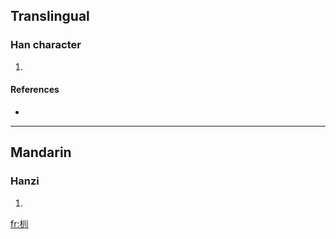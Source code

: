 ==Translingual==

===Han character===
{{Han char|rn=75|rad=木|as=03|sn=7|four=|canj=木中中中 (DLLL)}}

# {{defn|Han|sort=木03}}

====References====
* {{Han ref|kx=0511.070|dkj=14455|hdz=21161.010|uh=674A|ud=26442}}

----

==Mandarin==

===Hanzi===
{{cmn-hanzi|pin=[[biāo]] ([[biao1]]), [[shuó]] ([[shuo2]]), [[xún]] ([[xun2]])|wg=piao<sup>1</sup>, shuo<sup>2</sup>, hsün<sup>2</sup>}}

# {{defn|Mandarin}}

[[fr:杊]]